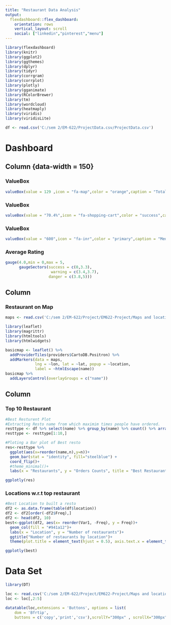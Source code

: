 ---
title: "Restaurant Data Analysis"
output: 
  flexdashboard::flex_dashboard:
    orientation: rows
    vertical_layout: scroll
    social: ["linkedin","pinterest","menu"]
---

```{r setup, include=FALSE}
library(flexdashboard)
library(knitr)
library(ggplot2)
library(ggthemes)
library(dplyr)
library(tidyr)
library(corrgram)
library(corrplot)
library(plotly)
library(gganimate)
library(RColorBrewer)
library(tm)
library(wordcloud)
library(heatmaply)
library(viridis)
library(viridisLite)

df <- read.csv('C:/sem 2/EM-622/ProjectData.csv/ProjectData.csv')
```

Dashboard
=================================================

Column {data-width = 150}
-----------------------------------------------------------------------

### ValueBox

```{r}
valueBox(value = 129 ,icon = "fa-map",color = "orange",caption = "Total Locations" )
```

### ValueBox

```{r}
valueBox(value = "70.4%",icon = "fa-shopping-cart",color = "success",caption = "Online Order")
```

### ValueBox

```{r}
valueBox(value = "600",icon = "fa-inr",color = "primary",caption = "Median Cost For two")
```

### Average Rating

```{r}
gauge(4.0,min = 0,max = 5,
      gaugeSectors(success = c(0,3.3),
                    warning = c(3.4,3.7),
                   danger = c(3.8,5)))
```

Column {data-width=650}
-----------------------------------------------------------------------

### Restaurant on Map

```{r}
maps <- read.csv('C:/sem 2/EM-622/Project/EM622-Project/Maps and location data/locations.csv')

library(leaflet)
library(magrittr) 
library(htmltools)
library(htmlwidgets)

basicmap <- leaflet() %>% 
  addProviderTiles(providers$CartoDB.Positron) %>% 
  addMarkers(data = maps,
             lng = ~lon, lat = ~lat, popup = ~location,
             label = ~htmlEscape(name))
basicmap %>% 
  addLayersControl(overlayGroups = c("name"))
```

Column {data-width=350}
-----------------------------------------------------------------------

### Top 10 Restaurant

```{r}
#Best Resturent Plot
#Extracting Resto name from which maximim times people have ordered. 
resttype <- df %>% select(name) %>% group_by(name) %>% count() %>% arrange(desc(n)) 
resttype <- resttype[1:10,]

#Ploting a Bar plot of Best resto
res<-resttype %>%
  ggplot(aes(x=reorder(name,n),y=n))+ 
  geom_bar(stat = "identity", fill="steelblue") + 
  coord_flip()+
  #theme_minimal()+
  labs(x = "Restaurants", y = "Orders Counts", title = "Best Restaurants")

ggplotly(res)
```

### Locations w.r.t top restaurant

```{r}
#Best Location to built a resto
df2 <- as.data.frame(table(df$location))
df2 <- df2[order(-df2$Freq),]
df2 <- head(df2, 10)
best<-ggplot(df2, aes(x= reorder(Var1, -Freq), y = Freq))+
  geom_col(fill = "#941a12")+
  labs(x = "Location", y = "Number of restaurants")+
  ggtitle("Number of restaurants by location")+
  theme(plot.title = element_text(hjust = 0.5), axis.text.x = element_text(angle = 45, hjust = 1))

ggplotly(best)
```



Data Set
=================================================

```{r}

library(DT)

loc <- read.csv('C:/sem 2/EM-622/Project/EM622-Project/Maps and location data/locations.csv')
loc <- loc[,2:5]

datatable(loc,extensions = 'Buttons', options = list(
    dom = 'Bfrtip',
    buttons = c('copy','print','csv'),scrollY="300px" , scrollX="300px" , pageLength = 100))
                                                
                                                


```
